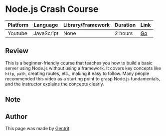 
<GoBack path="/docs/backend/lg-en" />

# Node.js Crash Course

| Platform | Language   | Library/Framework | Duration | Link                                              |
| -------- | ---------- | ----------------- | -------- | ------------------------------------------------- |
| Youtube  | JavaScript | None              | 2 hours  | [Go](https://www.youtube.com/watch?v=32M1al-Y6Ag) |

## Review

This is a beginner-friendly course that teaches you how to build a basic server using Node.js without using a framework. It covers key concepts like `http`, `path`, creating routes, etc., making it easy to follow. Many people recommended this video as a starting point to grasp Node.js fundamentals, and the instructor explains the concepts clearly.

## Note

<Callout
  type="note"
  message="If you are interested in the course, click the link in the table to go to the course page and learn more."
/>

## Author

This page was made by [Gentrit](https://github.com/Gentrit29)
